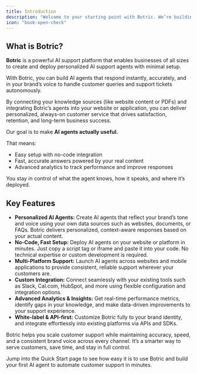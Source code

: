 ```yaml
---
title: Introduction
description: "Welcome to your starting point with Botric. We’re building AI agents that actually understand your business, trained on your content, aligned with your tone, and ready to deploy across multiple platforms. This page introduces what Botric is, how it works, and why it’s built differently."
icon: "book-open-check"
---
```

## What is Botric?
**Botric** is a powerful AI support platform that enables businesses of all sizes to create and deploy personalized AI support agents with minimal setup.

With Botric, you can build AI agents that respond instantly, accurately, and in your brand’s voice to handle customer queries and support tickets autonomously.

By connecting your knowledge sources (like website content or PDFs) and integrating Botric’s agents into your website or application, you can deliver personalized, always-on customer service that drives satisfaction, retention, and long-term business success.

Our goal is to make **AI agents actually useful.**

That means:
* Easy setup with no-code integration
* Fast, accurate answers powered by your real content
* Advanced analytics to track performance and improve responses

You stay in control of what the agent knows, how it speaks, and where it’s deployed.

## Key Features

* **Personalized AI Agents:** Create AI agents that reflect your brand’s tone and voice using your own data sources such as websites, documents, or FAQs. Botric delivers personalized, context-aware responses based on your actual content.
* **No-Code, Fast Setup:** Deploy AI agents on your website or platform in minutes. Just copy a script tag or iframe and paste it into your code. No technical expertise or custom development is required.
* **Multi-Platform Support:** Launch AI agents across websites and mobile applications to provide consistent, reliable support wherever your customers are.
* **Custom Integration:** Connect seamlessly with your existing tools such as Slack, Cal.com, HubSpot, and more using flexible configuration and integration options.
* **Advanced Analytics & Insights:** Get real-time performance metrics, identify gaps in your knowledge, and make data-driven improvements to your support experience.
* **White-label & API-first:** Customize Botric fully to your brand identity, and integrate effortlessly into existing platforms via APIs and SDKs.

Botric helps you scale customer support while maintaining accuracy, speed, and a consistent brand voice across every channel. It’s a smarter way to serve customers, save time, and stay in full control.

Jump into the Quick Start page to see how easy it is to use Botric and build your first AI agent to automate customer support in minutes.
